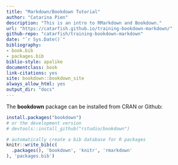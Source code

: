 ```yaml
--- 
title: "Markdown/Bookdown Tutorial"
author: "Catarina Pien"
description: "This is an intro to RMarkdown and Bookdown."
url: "https://catarfish.github.io/training-bookdown-markdown/"
github-repo: "catarfish/training-bookdown-markdown"
date: "`r Sys.Date()`"
bibliography:
- book.bib
- packages.bib
biblio-style: apalike
documentclass: book
link-citations: yes
site: bookdown::bookdown_site
always_allow_html: yes
output_dir: "docs"
---
```

The **bookdown** package can be installed from CRAN or Github:

```r
install.packages("bookdown")
# or the development version
# devtools::install_github("rstudio/bookdown")
```


```r
# automatically create a bib database for R packages
knitr::write_bib(c(
  .packages(), 'bookdown', 'knitr', 'rmarkdown'
), 'packages.bib')
```
